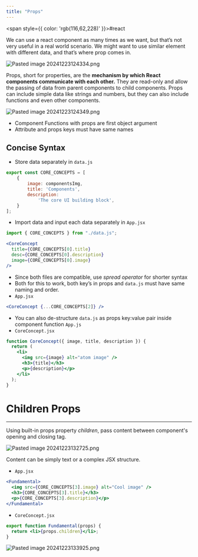 ```yaml
---
title: "Props"
---
```



<span style={{ color: 'rgb(116,62,228)' }}>#react</span> 

We can use a react component as many times as we want, but that’s not very useful in a real world scenario. We might want to use similar element with different data, and that’s where prop comes in.

![Pasted image 20241223124334.png](https://raw.githubusercontent.com/himanshu864/DevObs/refs/heads/main/Assets/Pasted%20image%2020241223124334.png)

Props, short for properties, are the **mechanism by which React components communicate with each other.** They are read-only and allow the passing of data from parent components to child components. Props can include simple data like strings and numbers, but they can also include functions and even other components.

![Pasted image 20241223124349.png](https://raw.githubusercontent.com/himanshu864/DevObs/refs/heads/main/Assets/Pasted%20image%2020241223124349.png)

- Component Functions with props are first object argument
- Attribute and props keys must have same names

## Concise Syntax

- Store data separately in `data.js`
```jsx
export const CORE_CONCEPTS = [
	{
		image: componentsImg,
		title: 'Components',
		description:
			'The core UI building block',
	}
];
```

- Import data and input each data separately in `App.jsx`
```jsx
import { CORE_CONCEPTS } from "./data.js";

<CoreConcept
  title={CORE_CONCEPTS[0].title}
  desc={CORE_CONCEPTS[0].description}
  image={CORE_CONCEPTS[0].image}
/>
```

- Since both files are compatible, use *spread operator* for shorter syntax
- Both for this to work, both key’s in props and `data.js` must have same naming and order.
- `App.jsx`
```jsx
<CoreConcept {...CORE_CONCEPTS[2]} />
```

- You can also de-structure `data.js` as props key:value pair inside component function `App.js`
- `CoreConcept.jsx`
```jsx
function CoreConcept({ image, title, description }) {
  return (
    <li>
      <img src={image} alt="atom image" />
      <h3>{title}</h3>
      <p>{description}</p>
    </li>
  );
}
```

# Children Props
---

Using built-in props property *children*, pass content between component's opening and closing tag.

![Pasted image 20241223132725.png](https://raw.githubusercontent.com/himanshu864/DevObs/refs/heads/main/Assets/Pasted%20image%2020241223132725.png)

Content can be simply text or a complex JSX structure.

- `App.jsx`
```jsx
<Fundamental>
  <img src={CORE_CONCEPTS[3].image} alt="Cool image" />
  <h3>{CORE_CONCEPTS[3].title}</h3>
  <p>{CORE_CONCEPTS[3].description}</p>
</Fundamental>
```

- `CoreConcept.jsx`
```jsx
export function Fundamental(props) {
  return <li>{props.children}</li>;
}
```

![Pasted image 20241223133925.png](https://raw.githubusercontent.com/himanshu864/DevObs/refs/heads/main/Assets/Pasted%20image%2020241223133925.png)
